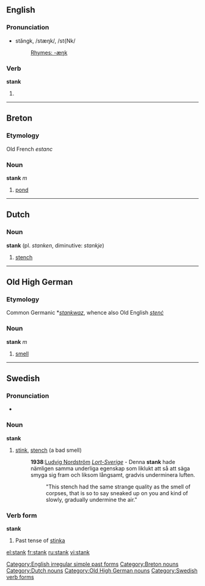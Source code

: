 ==English==

===Pronunciation===
*stăngk, /stæŋk/, /st{Nk/
*:[[Rhymes:English:-æŋk|Rhymes: -æŋk]]

===Verb===
'''stank'''
# {{simple past of|[[stink]]}}

[[Category:English irregular simple past forms]]

----

==Breton==
===Etymology===
Old French ''estanc''
===Noun===
'''stank''' ''m''

# [[pond]]

[[Category:Breton nouns]]

----

==Dutch==
===Noun===
'''stank''' {{m}} (pl. ''stanken'', diminutive: ''stankje'')

# [[stench]]

[[Category:Dutch nouns]]

----

==Old High German==
===Etymology===
Common Germanic *''[[stankwaz]]'', whence also Old English ''[[stenċ]]''
===Noun===
'''stank''' ''m''

# [[smell]]

[[Category:Old High German nouns]]

----

==Swedish==
===Pronunciation===
*{{audio|Sv-en stank.ogg|audio}}

===Noun===
{{sv-noun-reg-r-c|2=stanke}}
'''stank''' {{c}}

# [[stink]], [[stench]]  (a bad smell)
#:'''1938''':[[w:Ludvig Nordström|Ludvig Nordström]] [http://runeberg.org/lortsvrg/kap5p4.html ''Lort-Sverige''] - Denna '''stank''' hade nämligen samma underliga egenskap som liklukt att så att säga smyga sig fram och liksom långsamt, gradvis underminera luften.
#::"This stench had the same strange quality as the smell of corpses, that is so to say sneaked up on you and kind of slowly, gradually undermine the air."

===Verb form===
'''stank'''
# Past tense of [[stinka]]

[[Category:Swedish verb forms]]

[[el:stank]]
[[fr:stank]]
[[ru:stank]]
[[vi:stank]]
